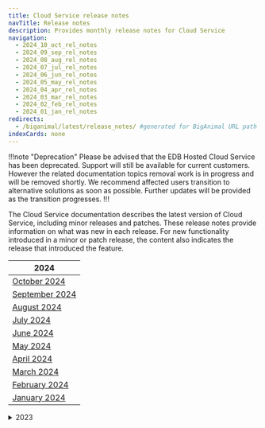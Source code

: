 ```yaml
---
title: Cloud Service release notes
navTitle: Release notes
description: Provides monthly release notes for Cloud Service
navigation:
  - 2024_10_oct_rel_notes
  - 2024_09_sep_rel_notes
  - 2024_08_aug_rel_notes
  - 2024_07_jul_rel_notes
  - 2024_06_jun_rel_notes
  - 2024_05_may_rel_notes
  - 2024_04_apr_rel_notes
  - 2024_03_mar_rel_notes
  - 2024_02_feb_rel_notes
  - 2024_01_jan_rel_notes
redirects:
  - /biganimal/latest/release_notes/ #generated for BigAnimal URL path removal branch
indexCards: none
---
```


!!!note "Deprecation"
Please be advised that the EDB Hosted Cloud Service has been deprecated. Support will still be available for current customers. However the related documentation topics removal work is in progress and will be removed shortly. We recommend affected users transition to alternative solutions as soon as possible. Further updates will be provided as the transition progresses.
!!!

The Cloud Service documentation describes the latest version of Cloud Service, including minor releases and patches. These release notes provide information on what was new in each release. For new functionality introduced in a minor or patch release, the content also indicates the release that introduced the feature.

| 2024                                   |
|----------------------------------------|
| [October 2024](2024_10_oct_rel_notes)  |
| [September 2024](2024_09_sep_rel_notes)|
| [August 2024](2024_08_aug_rel_notes)   |
| [July 2024](2024_07_jul_rel_notes)    |
| [June 2024](2024_06_jun_rel_notes)     |
| [May 2024](2024_05_may_rel_notes)      |
| [April 2024](2024_04_apr_rel_notes)    |
| [March 2024](2024_03_mar_rel_notes)    |
| [February 2024](2024_02_feb_rel_notes) |
| [January 2024](2024_01_jan_rel_notes)  |

<details><summary>2023</summary>

||
|--------------------------------------|
| [December 2023](2023/2023_12_dec_rel_notes) |
| [November 2023](2023/2023_11_nov_rel_notes) |
| [October 2023](2023/2023_10_oct_rel_notes)  |
| [September 2023](2023/2023_09_sep_rel_notes)|
| [August 2023](2023/2023_08_aug_rel_notes)   |
| [July 2023](2023/2023_07_jul_rel_notes)     |
| [June 2023](2023/2023_06_jun_rel_notes)     |
| [May 2023](2023/2023_05_may_rel_notes)      |
| [April 2023](2023/2023_04_apr_rel_notes)    |
| [March 2023](2023/2023_03_mar_rel_notes)    |
| [February 2023](2023/2023_02_feb_rel_notes) |
| [January 2023](2023/2023_01_jan_rel_notes)  |

</details>
